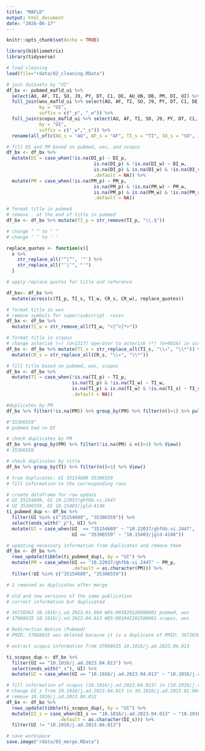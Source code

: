 ---
title: "MAFLD"
output: html_document
date: "2026-06-17"
---

```{r setup, include=FALSE}
knitr::opts_chunk$set(echo = TRUE)
```

```{r}
library(bibliometrix)
library(tidyverse)
```

```{r}
# load cleaning
load(file="rdata/02_cleaning.RData")
```

```{r}
# join datasets by "UI"
df_bx <- pubmed_mafld_ui %>% 
  select(AU, AF, TI, SO, J9, PY, DT, C1, DE, AU_UN, DB, PM, DI, UI) %>%
  full_join(wos_mafld_ui %>% select(AU, AF, TI, SO, J9, PY, DT, C1, DE, AU_UN, TC, CR, DB, DI, PM, UI),
            by = "UI",
            suffix = c("_p", "_w")) %>%
  full_join(scopus_mafld_ui %>% select(AU, AF, TI, SO, J9, PY, DT, C1, DE, AU_UN, TC, CR, DB, DI, PM, UI),
            by = "UI",
            suffix = c("_w","_s")) %>% 
  rename(all_of(c(AU_s = "AU", AF_s = "AF", TI_s = "TI", SO_s = "SO", J9_s = "J9", PY_s = "PY", DT_s = "DT", C1_s = "C1", DB_s = "DB", DE_s = "DE", AU_UN_s = "AU_UN", DI_s = "DI", PM_s = "PM")))
```

```{r}
# fill DI and PM based on pubmed, wos, and scopus
df_bx <- df_bx %>% 
  mutate(DI = case_when(!is.na(DI_p) ~ DI_p,
                                is.na(DI_p) & !is.na(DI_w) ~ DI_w,
                                is.na(DI_p) & is.na(DI_w) & !is.na(DI_s) ~ DI_s,
                                .default = NA)) %>%
  mutate(PM = case_when(!is.na(PM_p) ~ PM_p,
                                is.na(PM_p) & !is.na(PM_w) ~ PM_w,
                                is.na(PM_p) & is.na(PM_w) & !is.na(PM_s) ~ PM_s,
                                .default = NA))
```

```{r}
# format title in pubmed
# remove . at the end of title in pubmed
df_bx <- df_bx %>% mutate(TI_p = str_remove(TI_p, "\\.$"))
```

```{r}
# change “ ” to " "
# change ‘ ’ to ' '

replace_quotes <- function(x){
  x %>%
    str_replace_all("“|”", '"') %>%
    str_replace_all("‘|’", "'")
  }
```

```{r}
# apply replace quotes for title and reference

df_bx<- df_bx %>%
  mutate(across(c(TI_p, TI_s, TI_w, CR_s, CR_w), replace_quotes))
```

```{r}
# format title in wos
# remove symbols for super/subscript  <xxx> 
df_bx <- df_bx %>%
  mutate(TI_w = str_remove_all(TI_w, "<[^>]*>"))
```

```{r}
# format title in scopus
# change asterisk (∗) (U+2217) operator to asterisk (*) (U+002A) in scopus
df_bx <- df_bx %>% mutate(TI_s = str_replace_all(TI_s, "\\∗", "\\*")) %>%
  mutate(CR_s = str_replace_all(CR_s, "\\∗", "\\*"))
```

```{r}
# fill title based on pubmed, wos, scopus
df_bx <- df_bx %>% 
  mutate(TI = case_when(!is.na(TI_p) ~ TI_p,
                        is.na(TI_p) & !is.na(TI_w) ~ TI_w,
                        is.na(TI_p) & is.na(TI_w) & !is.na(TI_s) ~ TI_s,
                        .default = NA))
```

```{r}
#duplicates by PM
df_bx %>% filter(!is.na(PM)) %>% group_by(PM) %>% filter(n()>1) %>% pull(PM) %>% unique()

#"35306559"
# pubmed had no DI
```

```{r}
# check duplicates by PM
df_bx %>% group_by(PM) %>% filter(!is.na(PM) & n()>1) %>% View()
# 35306559
```

```{r}
# check duplicates by title
df_bx %>% group_by(TI) %>% filter(n()>1) %>% View()

# true duplicates: UI 35154609 35306559
# fill information to the corresponding rows
```

```{r}
# create dataframe for row update
# UI 35154609, DI 10.22037/ghfbb.vi.2447
# UI 35306559, DI 10.15403/jgld-4148
ti_pubmed_dup <- df_bx %>% 
  filter(UI %in% c("35154609", "35306559")) %>%
  select(ends_with("_p"), UI) %>%
  mutate(UI = case_when(UI  == "35154609" ~ "10.22037/ghfbb.vi.2447",
                        UI == "35306559" ~ "10.15403/jgld-4148"))
```

```{r}
# updating necessary information from duplicates and remove them
df_bx <- df_bx %>%
  rows_update(tibble(ti_pubmed_dup), by = "UI") %>%
  mutate(PM = case_when(UI == "10.22037/ghfbb.vi.2447" ~ PM_p,
                        .default = as.character(PM))) %>%
  filter(!UI %in% c("35154609", "35306559"))

# 2 removed as duplicates after merge
```

```{r}
# old and new versions of the same publication
# correct information but duplicated

# 36720362 10.1016/j.ad.2023.01.004 WOS:001029228000001 pubmed, wos
# 37068635 10.1016/j.ad.2023.04.013 WOS:001042202500001 scopus, wos

# Redirection Notice (Pubmed)
# PMID: 37068635 was deleted because it is a duplicate of PMID: 36720362

# extract scopus information from 37068635 10.1016/j.ad.2023.04.013

ti_scopus_dup <- df_bx %>% 
  filter(UI == "10.1016/j.ad.2023.04.013") %>%
  select(ends_with("_s"), UI) %>%
  mutate(UI = case_when(UI == "10.1016/j.ad.2023.04.013" ~ "10.1016/j.ad.2023.01.004"))
```

```{r}
# fill information of scopus (10.1016/j.ad.2023.04.013) in (10.1016/j.ad.2023.01.004)
# change DI_s from 10.1016/j.ad.2023.04.013 to 10.1016/j.ad.2023.01.004
# remove 10.1016/j.ad.2023.04.013
df_bx <- df_bx %>%
  rows_update(tibble(ti_scopus_dup), by = "UI") %>%
  mutate(DI_s = case_when(DI_s == "10.1016/j.ad.2023.04.013" ~ "10.1016/j.ad.2023.01.004",
                   .default = as.character(DI_s))) %>%
  filter(UI != "10.1016/j.ad.2023.04.013")
```

```{r}
# save workspace
save.image("rdata/03_merge.RData")
```
